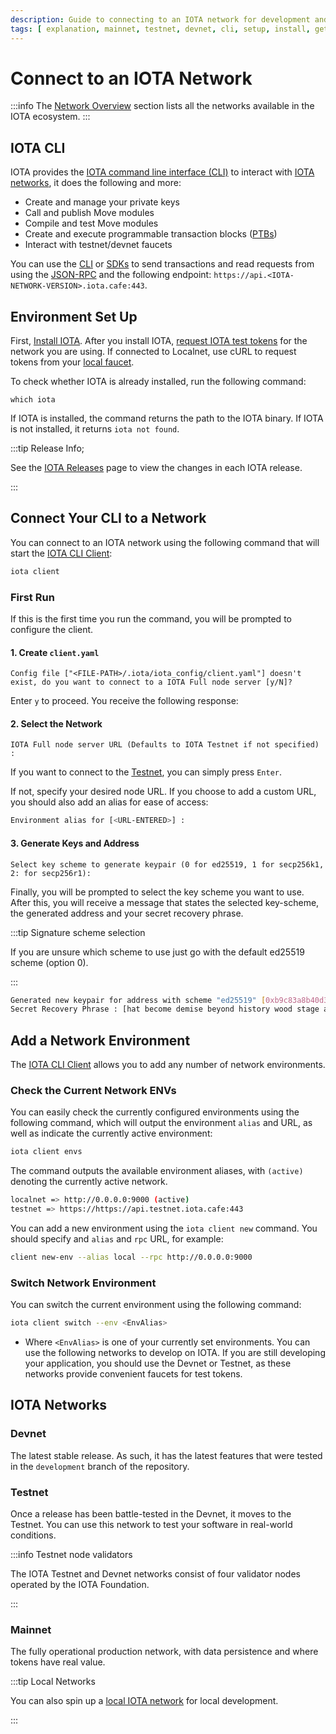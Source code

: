 ```yaml
---
description: Guide to connecting to an IOTA network for development and production.
tags: [ explanation, mainnet, testnet, devnet, cli, setup, install, getting-started ]
---
```



# Connect to an IOTA Network

:::info
The [Network Overview](/developer/network-overview) section lists all the networks available in the IOTA ecosystem.
:::

## IOTA CLI

IOTA provides the [IOTA command line interface (CLI)](/references/cli/client.mdx) to interact with [IOTA networks](#iota-networks), it does the following and more:

- Create and manage your private keys
- Call and publish Move modules
- Compile and test Move modules
- Create and execute programmable transaction blocks ([PTBs](/references/cli/ptb.mdx))
- Interact with testnet/devnet faucets

You can use the [CLI](iota-environment.mdx#iota-cli) or [SDKs](iota-environment.mdx#iota-sdks) to send transactions and
read requests from using the [JSON-RPC](../../references/iota-api/json-rpc-format.mdx) and the following
endpoint: `https://api.<IOTA-NETWORK-VERSION>.iota.cafe:443`.

<MainnetRunsStardust />

## Environment Set Up

First, [Install IOTA](install-iota.mdx). After you install IOTA, [request IOTA test tokens](get-coins.mdx) for the
network you are using. If connected to Localnet, use cURL to request tokens from
your [local faucet](local-network.mdx#use-the-local-faucet).

To check whether IOTA is already installed, run the following command:

```shell
which iota
```

If IOTA is installed, the command returns the path to the IOTA binary. If IOTA is not installed, it
returns `iota not found`.

:::tip Release Info;

See the [IOTA Releases](https://github.com/iotaledger/iota/releases) page to view the changes in each IOTA release.

:::

## Connect Your CLI to a Network

You can connect to an IOTA network using the following command that will start
the [IOTA CLI Client](../../references/cli/client.mdx):

```bash
iota client
```

### First Run

If this is the first time you run the command, you will be prompted to configure the client.

#### 1. Create `client.yaml`

```
Config file ["<FILE-PATH>/.iota/iota_config/client.yaml"] doesn't exist, do you want to connect to a IOTA Full node server [y/N]?
```

Enter `y` to proceed. You receive the following response:

#### 2. Select the Network

```
IOTA Full node server URL (Defaults to IOTA Testnet if not specified) :
```

If you want to connect to the [Testnet](#testnet), you can simply press `Enter`.

If not, specify your desired node URL. If you choose to add a custom URL, you should also add an alias for ease of
access:

```bash
Environment alias for [<URL-ENTERED>] :
```

#### 3. Generate Keys and Address

```
Select key scheme to generate keypair (0 for ed25519, 1 for secp256k1, 2: for secp256r1):
```

Finally, you will be prompted to select the key scheme you want to use. After this, you will receive a message that
states the selected key-scheme, the generated address and your secret recovery phrase.

:::tip Signature scheme selection

If you are unsure which scheme to use just go with the default ed25519 scheme (option 0).

:::

```bash
Generated new keypair for address with scheme "ed25519" [0xb9c83a8b40d3263c9ba40d551514fbac1f8c12e98a4005a0dac072d3549c2442]
Secret Recovery Phrase : [hat become demise beyond history wood stage add nice list jaguar legend]
```

## Add a Network Environment

The [IOTA CLI Client](../../references/cli/client.mdx) allows you to add any number of network environments.

### Check the Current Network ENVs

You can easily check the currently configured environments using the following command, which will output the
environment `alias` and URL, as well as indicate the currently active environment:

```bash
iota client envs
```

The command outputs the available environment aliases, with `(active)` denoting the currently active network.
```sh
localnet => http://0.0.0.0:9000 (active)
testnet => https://https://api.testnet.iota.cafe:443
```

You can add a new environment using the `iota client new` command. You should specify and `alias` and `rpc` URL, for
example:

```bash
client new-env --alias local --rpc http://0.0.0.0:9000
```

### Switch Network Environment

You can switch the current environment using the following command:

```bash
iota client switch --env <EnvAlias>
```

* Where `<EnvAlias>` is one of your currently set environments.
  You can use the following networks to develop on IOTA. If you are still developing your application, you should use the
  Devnet or Testnet, as these networks provide convenient faucets for test tokens.

## IOTA Networks

### Devnet

The latest stable release. As such, it has the latest features that were tested in the `development` branch of the
repository.

### Testnet

Once a release has been battle-tested in the Devnet, it moves to the Testnet. You can use this network to
test your software in real-world conditions.

<DataWipe />

:::info Testnet node validators

The IOTA Testnet and Devnet networks consist of four validator nodes operated by the IOTA Foundation.

:::

### Mainnet

The fully operational production network, with data persistence and where tokens have real value.


:::tip Local Networks

You can also spin up a [local IOTA network](local-network.mdx) for local development.

:::

<Quiz questions={questions} />